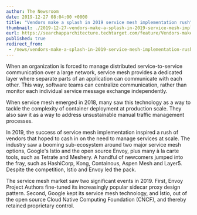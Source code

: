 ```yaml
---
author: The Newsroom
date: 2019-12-27 08:04:00 +0000
title: "Vendors make a splash in 2019 service mesh implementation rush"
thumbnail: ./2019-12-27-vendors-make-a-splash-in-2019-service-mesh-implementation-rush.png
eurl: https://searchapparchitecture.techtarget.com/feature/Vendors-make-a-splash-in-2019-service-mesh-implementation-rush
published: true
redirect_from:
 - /news/vendors-make-a-splash-in-2019-service-mesh-implementation-rush/
---
```



<NewsWrapper>

When an organization is forced to manage distributed service-to-service communication over a large network, service mesh provides a dedicated layer where separate parts of an application can communicate with each other. This way, software teams can centralize communication, rather than monitor each individual service message exchange independently.

When service mesh emerged in 2018, many saw this technology as a way to tackle the complexity of container deployment at production scale. They also saw it as a way to address unsustainable manual traffic management processes.

In 2019, the success of service mesh implementation inspired a rush of vendors that hoped to cash in on the need to manage services at scale. The industry saw a booming sub-ecosystem around two major service mesh options, Google's Istio and the open source Envoy, plus many à la carte tools, such as Tetrate and Meshery. A handful of newcomers jumped into the fray, such as HashiCorp, Kong, Containous, Aspen Mesh and Layer5. Despite the competition, Istio and Envoy led the pack.

The service mesh market saw two significant events in 2019. First, Envoy Project Authors fine-tuned its increasingly popular sidecar proxy design pattern. Second, Google kept its service mesh technology, and Istio, out of the open source Cloud Native Computing Foundation (CNCF), and thereby retained proprietary control.

</NewsWrapper>
